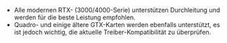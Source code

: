 - Alle modernen RTX- (3000/4000-Serie) unterstützen Durchleitung und werden für die beste Leistung empfohlen.
- Quadro- und einige ältere GTX-Karten werden ebenfalls unterstützt, es ist jedoch wichtig, die aktuelle Treiber-Kompatibilität zu überprüfen.
